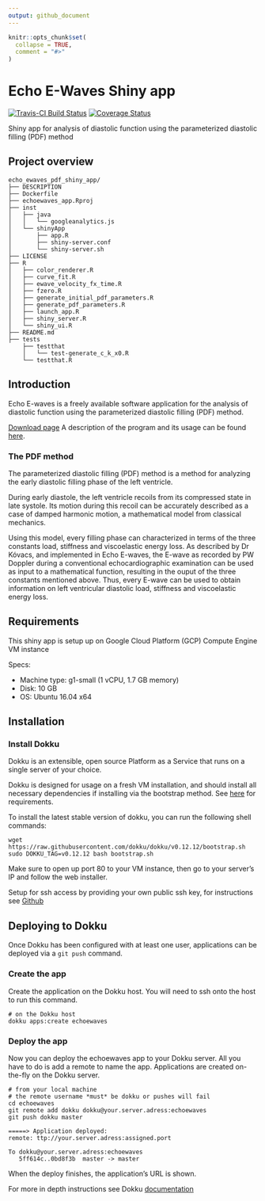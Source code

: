 ```yaml
---
output: github_document
---
```


<!-- README.md is generated from README.Rmd. Please edit that file -->

```r
knitr::opts_chunk$set(
  collapse = TRUE,
  comment = "#>"
)
```

# Echo E-Waves Shiny app
[![Travis-CI Build Status](https://travis-ci.org/dloewenstein/ewavesPDFshiny.svg?branch=master)](https://travis-ci.org/dloewenstein/ewavesPDFshiny)
[![Coverage Status](https://img.shields.io/codecov/c/github/dloewenstein/ewavesPDFshiny/master.svg)](https://codecov.io/github/dloewenstein/ewavesPDFshiny?branch=master)

Shiny app for analysis of diastolic function using the parameterized diastolic
filling (PDF) method

## Project overview
```
echo_ewaves_pdf_shiny_app/
├── DESCRIPTION
├── Dockerfile
├── echoewaves_app.Rproj
├── inst
│   ├── java
│   │   └── googleanalytics.js
│   └── shinyApp
│       ├── app.R
│       ├── shiny-server.conf
│       └── shiny-server.sh
├── LICENSE
├── R
│   ├── color_renderer.R
│   ├── curve_fit.R
│   ├── ewave_velocity_fx_time.R
│   ├── fzero.R
│   ├── generate_initial_pdf_parameters.R
│   ├── generate_pdf_parameters.R
│   ├── launch_app.R
│   ├── shiny_server.R
│   └── shiny_ui.R
├── README.md
├── tests
    ├── testthat
    │   └── test-generate_c_k_x0.R
    └── testthat.R
```

## Introduction
Echo E-waves is a freely available software application for the analysis of
diastolic function using the parameterized diastolic filling (PDF) method.

[Download page](http://echoewaves.org/downloads/)
A description of the program and its usage can be found
[here](https://bmcmedimaging.biomedcentral.com/articles/10.1186/s12880-016-0162-8).

### The PDF method
The parameterized diastolic filling (PDF) method is a method for analyzing the
early diastolic filling phase of the left ventricle.

During early diastole, the left ventricle recoils from its compressed state in
late systole. Its motion during this recoil can be accurately described as a
case of damped harmonic motion, a mathematical model from classical mechanics.

Using this model, every filling phase can characterized in terms of the three
constants load, stiffness and viscoelastic energy loss. As described by Dr
Kóvacs, and implemented in Echo E-waves, the E-wave as recorded by PW Doppler
during a conventional echocardiographic examination can be used as input to a
mathematical function, resulting in the ouput of the three constants mentioned
above. Thus, every E-wave can be used to obtain information on left ventricular
diastolic load, stiffness and viscoelastic energy loss.

## Requirements
This shiny app is setup up on Google Cloud Platform (GCP) Compute Engine VM instance

Specs:

- Machine type: g1-small (1 vCPU, 1.7 GB memory)
- Disk: 10 GB
- OS: Ubuntu 16.04 x64

## Installation
### Install Dokku
Dokku is an extensible, open source Platform as a Service that runs on a single server of your choice.

Dokku is designed for usage on a fresh VM installation, and should install all necessary dependencies if installing via the bootstrap method. See [here](http://dokku.viewdocs.io/dokku/getting-started/installation/) for requirements.

To install the latest stable version of dokku, you can run the following shell commands:

``` shell
wget https://raw.githubusercontent.com/dokku/dokku/v0.12.12/bootstrap.sh
sudo DOKKU_TAG=v0.12.12 bash bootstrap.sh
```

Make sure to open up port 80 to your VM instance, then go to your server's IP and follow the web installer.

Setup for ssh access by providing your own public ssh key, for instructions see [Github](https://help.github.com/articles/connecting-to-github-with-ssh/)

## Deploying to Dokku
Once Dokku has been configured with at least one user, applications can be deployed via a `git push` command.

### Create the app
Create the application on the Dokku host. You will need to ssh onto the host to run this command.

``` shell
# on the Dokku host
dokku apps:create echoewaves
```

### Deploy the app
Now you can deploy the echoewaves app to your Dokku server. All you have to do is add a remote to name the app. Applications are created on-the-fly on the Dokku server.

```shell
# from your local machine
# the remote username *must* be dokku or pushes will fail
cd echoewaves
git remote add dokku dokku@your.server.adress:echoewaves
git push dokku master
```

```shell
=====> Application deployed:
remote: ttp://your.server.adress:assigned.port

To dokku@your.server.adress:echoewaves
   5ff614c..0bd8f3b  master -> master
```

When the deploy finishes, the application's URL is shown.

For more in depth instructions see Dokku [documentation](http://dokku.viewdocs.io/dokku/deployment/application-deployment/)
